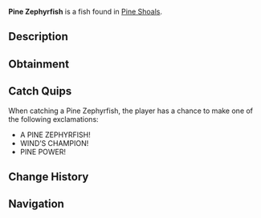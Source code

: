 {{FishInfobox
|image          = Pine Zephyrfish.png
|rarity         = Legendary
|sea            = Second Sea
|location       = [[Pine Shoals]]
|sublocation    = 
|sources        = Fishing Rod
|radar_location = 
|prog_speed     = -35
|xp             = 670
|weather        = Windy
|time           = Night
|season         = Spring
|bait           = Gale Grub
|base_weight    = 12
|base_value     = 1340
|weight_range   = 7
|base_chance    = 5
|base_resil     = 30
}}
'''Pine Zephyrfish''' is a {{Rarity|Legendary}} fish found in [[Pine Shoals]].

== Description ==
{{Description|A swift zephyr that dances with pine’s might.|Bestiary Entry}}

== Obtainment ==
{{Description|It breezes through when the wind howls.|Bestiary Hint}}
{{Fish Availability|
Pine Shoals
|top_rods      = 
Free Spirit Rod\29072.23\110999.17;
Great Rod of Oscar\26903.41\171542.32;
Astralhook Rod\25595.02\229559.08;
Azure Of Lagoon\23947.97\100912.34;
Leviathan's Fang Rod\23685.98\65965.18;
Krampus's Rod\23652.19\176485.46;
Magma Rod\22826.85\170327.01;
Plastic Rod\22161.99\165366.02;
Training Rod\14003.3\676769.23;
Flimsy Rod\16687.24\542692.31;
Fischer's Rod\18989.55\177654.41;
Buddy Bond Rod\16304.02\172962.07;
Trident Rod\22497.81\60869.13;
Blazebringer Rod\21119.61\86153.96;
Steady Rod\20855.05\165255.8;
Verdant Shear Rod\19490.63\75242.87;
No-Life Rod\14434.55\44653.79;
Ethereal Prism Rod\13735.21\54400.07;
Seraphic Rod\13382.44\49641.53;
Rod Of The Exalted One\12206.34\48910.08;
Rod Of The Forgotten Fang\12124.7\46303.42;
Challenger's Rod\11956.88\42630.96;
Rod Of The Depths\11786.03\43848.4;
Volcanic Rod\11367.99\39813.86;
Depthseeker Rod\11340.5\38772.75;
Zeus Rod\11307.73\39602.81;
Avalanche Rod\11230.1\38301.97
|recommended   = Free Spirit Rod
}}

== Catch Quips ==
When catching a Pine Zephyrfish, the player has a chance to make one of the following exclamations:
* A PINE ZEPHYRFISH!
* WIND’S CHAMPION!
* PINE POWER!

== Change History ==
{{Change History|{{subst:Current Version}}}}

== Navigation ==
{{Fish Navbox|Pine Shoals}}